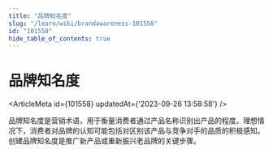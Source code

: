 ```yaml
---
title: "品牌知名度"
slug: "/learn/wiki/brandawareness-101558"
id: "101558"
hide_table_of_contents: true
---
```



# 品牌知名度

<ArticleMeta id={101558} updatedAt={'2023-09-26 13:58:58'} />
<div className='border-solid border-b border-t-0 my-4 border-[var(--ifm-color-gray-300)]' />

品牌知名度是营销术语，用于衡量消费者通过产品名称识别出产品的程度。理想情况下，消费者对品牌的认知可能包括对区别该产品与竞争对手的品质的积极感知。创建品牌知名度是推广新产品或重新振兴老品牌的关键步骤。
